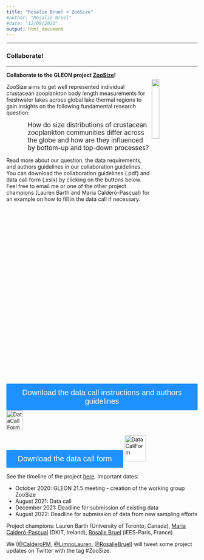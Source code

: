 ```yaml
---
title: "Rosalie Bruel > ZooSize"
#author: "Rosalie Bruel"
#date: "12/08/2021"
output: html_document
---
```


<!-- Global site tag (gtag.js) - Google Analytics -->
<script async src="https://www.googletagmanager.com/gtag/js?id=UA-134870808-1"></script>
<script>
  window.dataLayer = window.dataLayer || [];
  function gtag(){dataLayer.push(arguments);}
  gtag('js', new Date());

  gtag('config', 'UA-134870808-1');
</script>

<style>
# space between paragraph, small or big
p.small {
  line-height: 0.7;
}
p.big {
  line-height: 1.8;
}

p {
  text-indent: 0em;
}

.first {
  text-indent: 0em;
}

.second {
  text-indent: -2.5em;
}

.title{
    display: none;
}

</style>

<!-- tutorial on how to add a download button
https://www.w3schools.com/howto/tryit.asp?filename=tryhow_css_download_button  -->
<head>
<meta name="viewport" content="width=device-width, initial-scale=1">
<!-- Add icon library -->
<link rel="stylesheet" href="https://cdnjs.cloudflare.com/ajax/libs/font-awesome/4.7.0/css/font-awesome.min.css">
<style>
.btn {
  background-color: DodgerBlue;
  border: none;
  color: white;
  padding: 12px 30px;
  cursor: pointer;
  font-size: 20px;
}

/* Darker background on mouse-over */
.btn:hover {
  background-color: RoyalBlue;
}

/* Get margin  */
P.blocktext {
    margin-left: 4em;
    text-indent: 0em;
}
</style>
</head>

***  


### Collaborate!
***
<img src="images/icons/gleon_logo1.jpg" style="width:20%; margin-right: 20px; margin-bottom: 20px; margin-top: 20px" align="right">

<b>Collaborate to the GLEON project <a href="https://gleon.org/research/projects/zoosize-crustacean-zooplankton-community-size-distributions-across-worldwide-set" target="_blank"> ZooSize</a>!</b> 

ZooSize aims to get well represented individual crustacean zooplankton body length measurements for freshwater lakes across global lake thermal regions to gain insights on the following fundamental research question: 

<P class="blocktext"><big>How do size distributions of crustacean zooplankton communities differ across the globe and how are they influenced by bottom-up and top-down processes? </big></P>  


Read more about our question, the data requirements, and authors guidelines in our collaboration guidelines. You can download the collaboration guidelines (.pdf) and data call form (.xslx) by clicking on the buttons below. Feel free to email me or one of the other project champions (Lauren Barth and Maria Calderó-Pascual) for an example on how to fill in the data call if necessary.

<a href="files/CollaborationGuidelines_ZooSize.pdf" target="_blank"><button class="btn"><i class="fa fa-download"></i> Download the data call instructions and authors guidelines</button>  </a><img alt="DataCallForm" src="images/icons/adobe_pdf.png" width="43.75" height="52.5">

<a href="files/LakeName_ZooSize.xlsx" target="_blank"><button class="btn"><i class="fa fa-download"></i> Download the data call form</button></a> <img alt="DataCallForm" src="images/icons/excel.png" width="56.25" height="67.5">


See the timeline of the project <a href="https://docs.google.com/spreadsheets/d/1ZhrLiPbk6Rtv4yf9AaFMTSjQwlWszxK3/edit#gid=925206033" target = "_blank">here</a>. Important dates:

- October 2020: GLEON 21.5 meeting - creation of the working group ZooSize
- August 2021: Data call
- December 2021: Deadline for submission of existing data
- August 2022: Deadline for submission of data from new sampling efforts


Project champions: Lauren Barth (University of Toronto, Canada), <a href="https://www.dkit.ie/users/maria-caldero-pascual" target="_blank">Maria Calderó-Pascual</a> (DKIT, Ireland), <a href="https://rosalieb.github.io/rosaliebruelweb/index.html" target="_blank">Rosalie Bruel</a> (iEES-Paris, France)

We (<a href="https://twitter.com/CalderoPM" target="_blank">@CalderoPM</a>, <a href="https://twitter.com/LimnoLauren" target="_blank">@LimnoLauren</a>, <a href="https://twitter.com/RosalieBruel" target="_blank">@RosalieBruel</a>) will tweet some project updates on Twitter with the tag #ZooSize. 

<br/>


